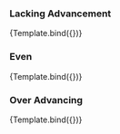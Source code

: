 
<Meta title="Numeric/Dots" component={Dots}/>

### Lacking Advancement
<Canvas>
  <Story name="Lacking Advancement" args={{total: 5, value: 1, advances: 2}}>
    {Template.bind({})}
  </Story>
</Canvas>

### Even
<Canvas>
  <Story name="Even" args={{total: 5, value: 2, advances: 2}}>
    {Template.bind({})}
  </Story>
</Canvas>

### Over Advancing
<Canvas>
  <Story name="Over Advancing" args={{total: 5, value: 3, advances: 2}}>
    {Template.bind({})}
  </Story>
</Canvas>
